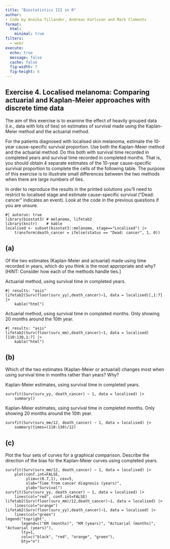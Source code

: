 ```yaml
---
title: "Biostatistics III in R"
author:
- Code by Annika Tillander, Andreas Karlsson and Mark Clements
format:
  html:
    minimal: true
filters:
  - webr
execute:
  echo: true
  message: false
  cache: false
  fig-width: 7
  fig-height: 6
---
```


## Exercise 4. Localised melanoma: Comparing actuarial and Kaplan-Meier approaches with discrete time data ##

The aim of this exercise is to examine the effect of heavily grouped data (i.e., data with lots of ties) on estimates of survival made using the Kaplan-Meier method and the actuarial method.

For the patients diagnosed with localised skin melanoma, estimate the 10-year cause-specific survival proportion. Use both the Kaplan-Meier method and the actuarial method. Do this both with survival time recorded in completed years and survival time recorded in completed months. That is, you should obtain 4 separate estimates of the 10-year cause-specific survival proportion to complete the cells of the following table. The purpose of this exercise is to illustrate small differences between the two methods when there are large numbers of ties.

In order to reproduce the results in the printed solutions you’ll need to restrict to localised stage and estimate cause-specific survival ("Dead: cancer" indicates an event). Look at the code in the previous questions if you are unsure.

```webr-r
#| autorun: true
library(biostat3) # melanoma, lifetab2
library(knitr)    # kable
localised <- subset(biostat3::melanoma, stage=="Localised") |>
    transform(death_cancer = ifelse(status == "Dead: cancer", 1, 0))
```

## (a) ##

Of the two estimates (Kaplan-Meier and actuarial) made using time recorded in years, which do you think is the most appropriate and why? [HINT: Consider how each of the methods handle ties.]


Actuarial method, using survival time in completed years.

```webr-r
#| results: "asis"
lifetab2(Surv(floor(surv_yy),death_cancer)~1, data = localised)[,1:7] |>
    kable("html")
```

Actuarial method, using survival time in completed months. Only showing 20 months around the 10th year.

```webr-r
#| results: "asis"
lifetab2(Surv(floor(surv_mm),death_cancer)~1, data = localised)[110:130,1:7] |>
    kable("html")
```


## (b) ##

Which of the two estimates (Kaplan-Meier or actuarial) changes most when using survival time in months rather than years? Why?

Kaplan-Meier estimates, using survival time in completed  years.

```webr-r
survfit(Surv(surv_yy, death_cancer) ~ 1, data = localised) |>
    summary()
```

Kaplan-Meier estimates, using survival time in completed months. Only showing 20 months around the 10th year.

```webr-r
survfit(Surv(surv_mm/12, death_cancer) ~ 1, data = localised) |>
    summary(times=(110:130)/12)
```

## (c) ##

Plot the four sets of curves for a graphical comparison. Describe the direction of the bias for the Kaplan-Meier curves using completed years.

```webr-r
survfit(Surv(surv_mm/12, death_cancer) ~ 1, data = localised) |>
    plot(conf.int=FALSE,
         ylim=c(0.7,1), cex=5,
         xlab="Time from cancer diagnosis (years)",
         ylab="Survival")
survfit(Surv(surv_yy, death_cancer) ~ 1, data = localised) |>
    lines(col="red", conf.int=FALSE)
lifetab2(Surv(floor(surv_mm)/12,death_cancer)~1, data = localised) |>
    lines(col="orange")
lifetab2(Surv(floor(surv_yy),death_cancer)~1, data = localised) |>
    lines(col="green")
legend("topright",
       legend=c("KM (months)", "KM (years)", "Actuarial (months)", "Actuarial (years)"),
       lty=1,
       col=c("black", "red", "orange", "green"),
       bty="n")
```

